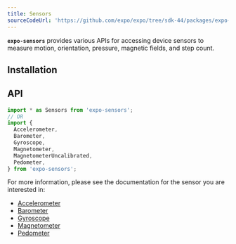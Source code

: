 ```yaml
---
title: Sensors
sourceCodeUrl: 'https://github.com/expo/expo/tree/sdk-44/packages/expo-sensors'
---
```



**`expo-sensors`** provides various APIs for accessing device sensors to measure motion, orientation, pressure, magnetic fields, and step count.

<PlatformsSection android emulator ios simulator web />

## Installation

<InstallSection packageName="expo-sensors" />

## API

```js
import * as Sensors from 'expo-sensors';
// OR
import {
  Accelerometer,
  Barometer,
  Gyroscope,
  Magnetometer,
  MagnetometerUncalibrated,
  Pedometer,
} from 'expo-sensors';
```

For more information, please see the documentation for the sensor you are interested in:

- [Accelerometer](accelerometer.mdx)
- [Barometer](barometer.mdx)
- [Gyroscope](gyroscope.mdx)
- [Magnetometer](magnetometer.mdx)
- [Pedometer](pedometer.mdx)
